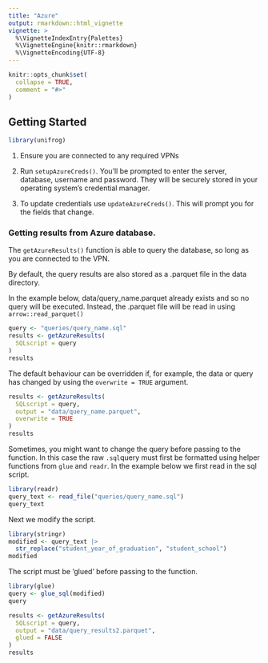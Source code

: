 ```yaml
---
title: "Azure"
output: rmarkdown::html_vignette
vignette: >
  %\VignetteIndexEntry{Palettes}
  %\VignetteEngine{knitr::rmarkdown}
  %\VignetteEncoding{UTF-8}
---
```


```r
knitr::opts_chunk$set(
  collapse = TRUE,
  comment = "#>"
)
```

## Getting Started

```r
library(unifrog)

```

1. Ensure you are connected to any required VPNs

2. Run `setupAzureCreds()`. You'll be prompted to enter the server, database, username and password. They will be securely stored in your operating system's credential manager.


3. To update credentials use `updateAzureCreds()`. This will prompt you for the fields that change.

### Getting results from Azure database.

The `getAzureResults()` function is able to query the database, so long as you are connected to the VPN. 

By default, the query results are also stored as a .parquet file in the data directory.

In the example below, data/query_name.parquet already exists and so no query will be executed. Instead, the .parquet file will be read in using `arrow::read_parquet()`
```r
query <- "queries/query_name.sql"
results <- getAzureResults(
  SQLscript = query
)
results
```

The default behaviour can be overridden if, for example, the data or query has changed by using the `overwrite = TRUE` argument.
```r
results <- getAzureResults(
  SQLscript = query,
  output = "data/query_name.parquet",
  overwrite = TRUE
)
results
```

Sometimes, you might want to change the query before passing to the function. In this case the raw `.sql`query must first be formatted using helper functions from `glue` and `readr`. In the example below we first read in the sql script.

```r
library(readr)
query_text <- read_file("queries/query_name.sql")
query_text
```
Next we modify the script.
```r
library(stringr)
modified <- query_text |> 
  str_replace("student_year_of_graduation", "student_school")
modified
```
The script must be 'glued' before passing to the function.
```r
library(glue)
query <- glue_sql(modified)
query
```

```r
results <- getAzureResults(
  SQLscript = query,
  output = "data/query_results2.parquet",
  glued = FALSE
)
results
```
